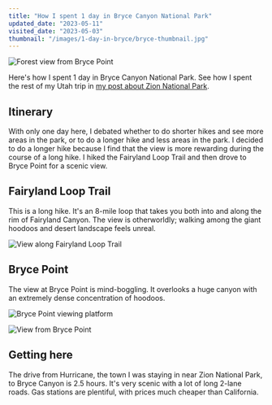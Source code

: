 ```yaml
---
title: "How I spent 1 day in Bryce Canyon National Park"
updated_date: "2023-05-11"
visited_date: "2023-05-03"
thumbnail: "/images/1-day-in-bryce/bryce-thumbnail.jpg"
---
```


![Forest view from Bryce Point](/images/1-day-in-bryce/bryce_point_forest-optimized.jpg)

Here's how I spent 1 day in Bryce Canyon National Park. See how I spent the rest of my Utah trip in [my post about Zion National Park](/posts/2-days-in-zion).

## Itinerary

With only one day here, I debated whether to do shorter hikes and see more areas in the park, or to do a longer hike and less areas in the park. I decided to do a longer hike because I find that the view is more rewarding during the course of a long hike. I hiked the Fairyland Loop Trail and then drove to Bryce Point for a scenic view.

## Fairyland Loop Trail

This is a long hike. It's an 8-mile loop that takes you both into and along the rim of Fairyland Canyon. The view is otherworldly; walking among the giant hoodoos and desert landscape feels unreal.

![View along Fairyland Loop Trail](/images/1-day-in-bryce/bryce_fairylandloop-optimized.jpg)

## Bryce Point

The view at Bryce Point is mind-boggling. It overlooks a huge canyon with an extremely dense concentration of hoodoos.

![Bryce Point viewing platform](/images/1-day-in-bryce/bryce_point_platform-optimized.jpg)

![View from Bryce Point](/images/1-day-in-bryce/bryce_viewfrombrycepoint-optimized.jpg)

## Getting here

The drive from Hurricane, the town I was staying in near Zion National Park, to Bryce Canyon is 2.5 hours. It's very scenic with a lot of long 2-lane roads. Gas stations are plentiful, with prices much cheaper than California.
